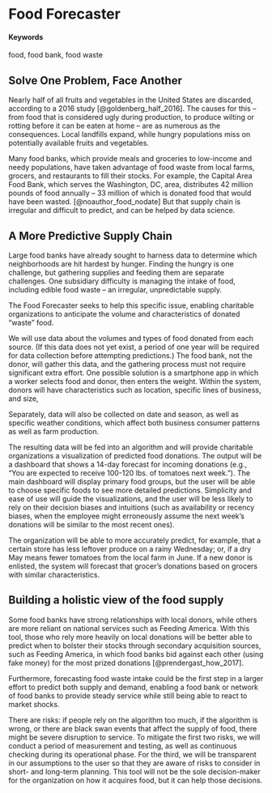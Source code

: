 # Food Forecaster {#helping-food-banks-forecast-intake}

#### Keywords {-}

food, food bank, food waste

## Solve One Problem, Face Another

Nearly half of all fruits and vegetables in the United States are discarded, according to a 2016 study [@goldenberg_half_2016]. The causes for this – from food that is considered ugly during production, to produce wilting or rotting before it can be eaten at home – are as numerous as the consequences. Local landfills expand, while hungry populations miss on potentially available fruits and vegetables.

Many food banks, which provide meals and groceries to low-income and needy populations, have taken advantage of food waste from local farms, grocers, and restaurants to fill their stocks. For example, the Capital Area Food Bank, which serves the Washington, DC, area, distributes 42 million pounds of food annually – 33 million of which is donated food that would have been wasted. [@noauthor_food_nodate] But that supply chain is irregular and difficult to predict, and can be helped by data science.

## A More Predictive Supply Chain

Large food banks have already sought to harness data to determine which neighborhoods are hit hardest by hunger. Finding the hungry is one challenge, but gathering supplies and feeding them are separate challenges. One subsidiary difficulty is managing the intake of food, including edible food waste – an irregular, unpredictable supply. 

The Food Forecaster seeks to help this specific issue, enabling charitable organizations to anticipate the volume and characteristics of donated “waste” food.

We will use data about the volumes and types of food donated from each source. (If this data does not yet exist, a period of one year will be required for data collection before attempting predictions.) The food bank, not the donor, will gather this data, and the gathering process must not require significant extra effort. One possible solution is a smartphone app in which a worker selects food and donor, then enters the weight. Within the system, donors will have characteristics such as location, specific lines of business, and size,

Separately, data will also be collected on date and season, as well as specific weather conditions, which affect both business consumer patterns as well as farm production. 

The resulting data will be fed into an algorithm and will provide charitable organizations a visualization of predicted food donations. The output will be a dashboard that shows a 14-day forecast for incoming donations (e.g., “You are expected to receive 100-120 lbs. of tomatoes next week.”). The main dashboard will display primary food groups, but the user will be able to choose specific foods to see more detailed predictions. Simplicity and ease of use will guide the visualizations, and the user will be less likely to rely on their decision biases and intuitions (such as availability or recency biases, when the employee might erroneously assume the next week's donations will be similar to the most recent ones).

The organization will be able to more accurately predict, for example, that a certain store has less leftover produce on a rainy Wednesday; or, if a dry May means fewer tomatoes from the local farm in June. If a new donor is enlisted, the system will forecast that grocer’s donations based on grocers with similar characteristics. 

## Building a holistic view of the food supply

Some food banks have strong relationships with local donors, while others are more reliant on national services such as Feeding America. With this tool, those who rely more heavily on local donations will be better able to predict when to bolster their stocks through secondary acquisition sources, such as Feeding America, in which food banks bid against each other (using fake money) for the most prized donations [@prendergast_how_2017].

Furthermore, forecasting food waste intake could be the first step in a larger effort to predict both supply and demand, enabling a food bank or network of food banks to provide steady service while still being able to react to market shocks.

There are risks: if people rely on the algorithm too much, if the algorithm is wrong, or there are black swan events that affect the supply of food, there might be severe disruption to service. To mitigate the first two risks, we will conduct a period of measurement and testing, as well as continuous checking during its operational phase. For the third, we will be transparent in our assumptions to the user so that they are aware of risks to consider in short- and long-term planning. This tool will not be the sole decision-maker for the organization on how it acquires food, but it can help those decisions.
